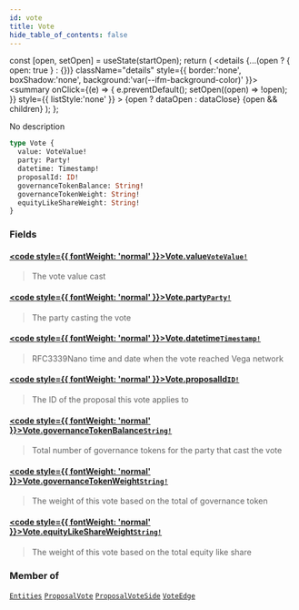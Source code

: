 ```yaml
---
id: vote
title: Vote
hide_table_of_contents: false
---
```







  const [open, setOpen] = useState(startOpen);
  return (
    <details {...(open ? { open: true } : {})} className="details" style={{ border:'none', boxShadow:'none', background:'var(--ifm-background-color)' }}>
      <summary
        onClick={(e) => {
          e.preventDefault();
          setOpen((open) => !open);
        }}
        style={{ listStyle:'none' }}
      >
      {open ? dataOpen : dataClose}
      </summary>
      {open && children}
    </details>
  );
};




No description


```graphql
type Vote {
  value: VoteValue!
  party: Party!
  datetime: Timestamp!
  proposalId: ID!
  governanceTokenBalance: String!
  governanceTokenWeight: String!
  equityLikeShareWeight: String!
}
```


### Fields

#### [<code style={{ fontWeight: 'normal' }}>Vote.<b>value</b></code>](#)<Bullet />[`VoteValue!`](/testnet/api/graphql/enums/vote-value) <Badge class="secondary" text="non-null"/> <Badge class="secondary" text="enum"/>
> The vote value cast
> 

#### [<code style={{ fontWeight: 'normal' }}>Vote.<b>party</b></code>](#)<Bullet />[`Party!`](/testnet/api/graphql/objects/party) <Badge class="secondary" text="non-null"/> <Badge class="secondary" text="object"/>
> The party casting the vote
> 

#### [<code style={{ fontWeight: 'normal' }}>Vote.<b>datetime</b></code>](#)<Bullet />[`Timestamp!`](/testnet/api/graphql/scalars/timestamp) <Badge class="secondary" text="non-null"/> <Badge class="secondary" text="scalar"/>
> RFC3339Nano time and date when the vote reached Vega network
> 

#### [<code style={{ fontWeight: 'normal' }}>Vote.<b>proposalId</b></code>](#)<Bullet />[`ID!`](/testnet/api/graphql/scalars/id) <Badge class="secondary" text="non-null"/> <Badge class="secondary" text="scalar"/>
> The ID of the proposal this vote applies to
> 

#### [<code style={{ fontWeight: 'normal' }}>Vote.<b>governanceTokenBalance</b></code>](#)<Bullet />[`String!`](/testnet/api/graphql/scalars/string) <Badge class="secondary" text="non-null"/> <Badge class="secondary" text="scalar"/>
> Total number of governance tokens for the party that cast the vote
> 

#### [<code style={{ fontWeight: 'normal' }}>Vote.<b>governanceTokenWeight</b></code>](#)<Bullet />[`String!`](/testnet/api/graphql/scalars/string) <Badge class="secondary" text="non-null"/> <Badge class="secondary" text="scalar"/>
> The weight of this vote based on the total of governance token
> 

#### [<code style={{ fontWeight: 'normal' }}>Vote.<b>equityLikeShareWeight</b></code>](#)<Bullet />[`String!`](/testnet/api/graphql/scalars/string) <Badge class="secondary" text="non-null"/> <Badge class="secondary" text="scalar"/>
> The weight of this vote based on the total equity like share
> 



### Member of

[`Entities`](/testnet/api/graphql/objects/entities)  <Badge class="secondary" text="object"/><Bullet />[`ProposalVote`](/testnet/api/graphql/objects/proposal-vote)  <Badge class="secondary" text="object"/><Bullet />[`ProposalVoteSide`](/testnet/api/graphql/objects/proposal-vote-side)  <Badge class="secondary" text="object"/><Bullet />[`VoteEdge`](/testnet/api/graphql/objects/vote-edge)  <Badge class="secondary" text="object"/>

